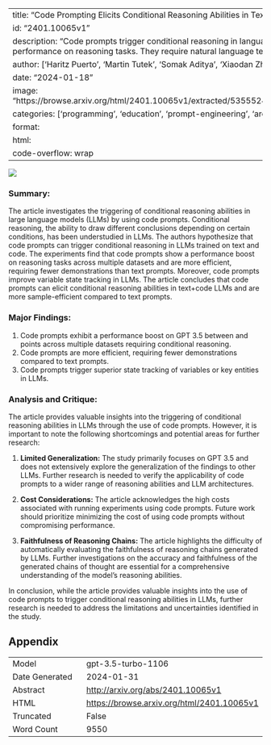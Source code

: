 
---
title: "Code Prompting Elicits Conditional Reasoning Abilities in Text+Code LLMs"
id: "2401.10065v1"
description: "Code prompts trigger conditional reasoning in language models, improving performance on reasoning tasks. They require natural language text and high-quality code."
author: ['Haritz Puerto', 'Martin Tutek', 'Somak Aditya', 'Xiaodan Zhu', 'Iryna Gurevych']
date: "2024-01-18"
image: "https://browse.arxiv.org/html/2401.10065v1/extracted/5355524/latex/images/overview.png"
categories: ['programming', 'education', 'prompt-engineering', 'architectures']
format:
  html:
    code-overflow: wrap
---

![](https://browse.arxiv.org/html/2401.10065v1/extracted/5355524/latex/images/overview.png)

### Summary:

The article investigates the triggering of conditional reasoning abilities in large language models (LLMs) by using code prompts. Conditional reasoning, the ability to draw different conclusions depending on certain conditions, has been understudied in LLMs. The authors hypothesize that code prompts can trigger conditional reasoning in LLMs trained on text and code. The experiments find that code prompts show a performance boost on reasoning tasks across multiple datasets and are more efficient, requiring fewer demonstrations than text prompts. Moreover, code prompts improve variable state tracking in LLMs. The article concludes that code prompts can elicit conditional reasoning abilities in text+code LLMs and are more sample-efficient compared to text prompts.

### Major Findings:
1. Code prompts exhibit a performance boost on GPT 3.5 between  and  points across multiple datasets requiring conditional reasoning.
2. Code prompts are more efficient, requiring fewer demonstrations compared to text prompts.
3. Code prompts trigger superior state tracking of variables or key entities in LLMs.

### Analysis and Critique:
The article provides valuable insights into the triggering of conditional reasoning abilities in LLMs through the use of code prompts. However, it is important to note the following shortcomings and potential areas for further research:

1. **Limited Generalization:** The study primarily focuses on GPT 3.5 and does not extensively explore the generalization of the findings to other LLMs. Further research is needed to verify the applicability of code prompts to a wider range of reasoning abilities and LLM architectures.

2. **Cost Considerations:** The article acknowledges the high costs associated with running experiments using code prompts. Future work should prioritize minimizing the cost of using code prompts without compromising performance.

3. **Faithfulness of Reasoning Chains:** The article highlights the difficulty of automatically evaluating the faithfulness of reasoning chains generated by LLMs. Further investigations on the accuracy and faithfulness of the generated chains of thought are essential for a comprehensive understanding of the model's reasoning abilities.

In conclusion, while the article provides valuable insights into the use of code prompts to trigger conditional reasoning abilities in LLMs, further research is needed to address the limitations and uncertainties identified in the study.

## Appendix

|          |          |
|----------|----------|
| Model     | gpt-3.5-turbo-1106       |
| Date Generated     | 2024-01-31       |
| Abstract | [http://arxiv.org/abs/2401.10065v1](http://arxiv.org/abs/2401.10065v1)        |
| HTML     | [https://browse.arxiv.org/html/2401.10065v1](https://browse.arxiv.org/html/2401.10065v1)       |
| Truncated       | False       |
| Word Count       | 9550       |